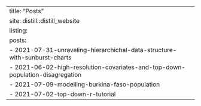 ---
title: "Posts"
site: distill::distill_website
listing: 
  posts:
    - 2021-07-31-unraveling-hierarchichal-data-structure-with-sunburst-charts
    - 2021-06-02-high-resolution-covariates-and-top-down-population-disagregation
    - 2021-07-09-modelling-burkina-faso-population
    - 2021-07-02-top-down-r-tutorial 
---